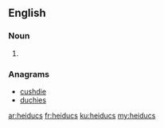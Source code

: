 ==English==

===Noun===
{{head|en}}

# {{plural of|heiduc}}

===Anagrams===
* [[cushdie#English|cushdie]]
* [[duchies#English|duchies]]

[[ar:heiducs]]
[[fr:heiducs]]
[[ku:heiducs]]
[[my:heiducs]]